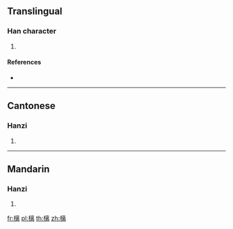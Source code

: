 ==Translingual==

===Han character===
{{Han char|rn=75|rad=木|as=11|sn=15|four=50027|canj=DYUB}}

# {{defn|Han|sort=木11}}

====References====
* {{Han ref|kx=0549.060|dkj=15405|dj=0937.050|hdz=21268.070|uh=6A06|ud=27142|bh=E5CB|bd=58827}}

----

==Cantonese==

===Hanzi===
{{yue-hanzi|jyut=|y=lei4}}

# {{defn|lang=yue|sort=木11}}

----

==Mandarin==

===Hanzi===
{{cmn-hanzi|pin=[[lí]] ([[li2]])|wg=li<sup>2</sup>}}

# {{defn|lang=cmn|sort=木11}}

[[fr:樆]]
[[pl:樆]]
[[th:樆]]
[[zh:樆]]
